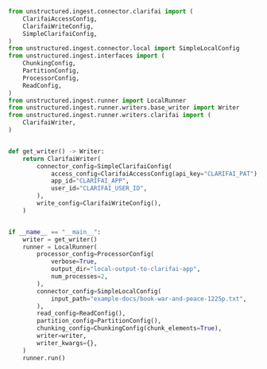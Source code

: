 ```python Python
from unstructured.ingest.connector.clarifai import (
    ClarifaiAccessConfig,
    ClarifaiWriteConfig,
    SimpleClarifaiConfig,
)
from unstructured.ingest.connector.local import SimpleLocalConfig
from unstructured.ingest.interfaces import (
    ChunkingConfig,
    PartitionConfig,
    ProcessorConfig,
    ReadConfig,
)
from unstructured.ingest.runner import LocalRunner
from unstructured.ingest.runner.writers.base_writer import Writer
from unstructured.ingest.runner.writers.clarifai import (
    ClarifaiWriter,
)


def get_writer() -> Writer:
    return ClarifaiWriter(
        connector_config=SimpleClarifaiConfig(
            access_config=ClarifaiAccessConfig(api_key="CLARIFAI_PAT"),
            app_id="CLARIFAI_APP",
            user_id="CLARIFAI_USER_ID",
        ),
        write_config=ClarifaiWriteConfig(),
    )


if __name__ == "__main__":
    writer = get_writer()
    runner = LocalRunner(
        processor_config=ProcessorConfig(
            verbose=True,
            output_dir="local-output-to-clarifai-app",
            num_processes=2,
        ),
        connector_config=SimpleLocalConfig(
            input_path="example-docs/book-war-and-peace-1225p.txt",
        ),
        read_config=ReadConfig(),
        partition_config=PartitionConfig(),
        chunking_config=ChunkingConfig(chunk_elements=True),
        writer=writer,
        writer_kwargs={},
    )
    runner.run()
```
